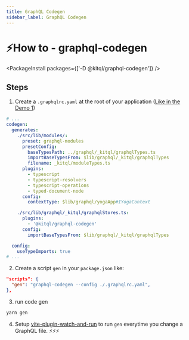 ```yaml
---
title: GraphQL Codegen
sidebar_label: GraphQL Codegen
---
```


# ⚡How to - graphql-codegen

<PackageInstall packages={['-D @kitql/graphql-codegen']} />

## Steps

1. Create a `.graphqlrc.yaml` at the root of your application ([Like in the Demo 1](https://raw.githubusercontent.com/jycouet/kitql/main/examples/demo1/.graphqlrc.yaml))

```yaml
# ...
codegen:
  generates:
    ./src/lib/modules/:
      preset: graphql-modules
      presetConfig:
        baseTypesPath: ../graphql/_kitql/graphqlTypes.ts
        importBaseTypesFrom: $lib/graphql/_kitql/graphqlTypes
        filename: _kitql/moduleTypes.ts
      plugins:
        - typescript
        - typescript-resolvers
        - typescript-operations
        - typed-document-node
      config:
        contextType: $lib/graphql/yogaApp#IYogaContext

    ./src/lib/graphql/_kitql/graphqlStores.ts:
      plugins:
        - '@kitql/graphql-codegen'
      config:
        importBaseTypesFrom: $lib/graphql/_kitql/graphqlTypes

  config:
    useTypeImports: true
# ...
```

2. Create a script `gen` in your `package.json` like:

```json
"scripts": {
  "gen": "graphql-codegen --config ./.graphqlrc.yaml",
},
```

3. run code gen

```bash
yarn gen
```

4. Setup [vite-plugin-watch-and-run](https://github.com/jycouet/kitql/tree/main/packages/vite-plugin-watch-and-run#kitql---vite-plugin-watch-and-run) to run `gen` everytime you change a GraphQL file. ⚡⚡⚡

